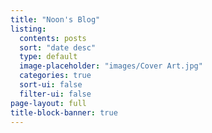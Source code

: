 ```yaml
---
title: "Noon's Blog"
listing:
  contents: posts
  sort: "date desc"
  type: default
  image-placeholder: "images/Cover Art.jpg"
  categories: true
  sort-ui: false
  filter-ui: false
page-layout: full
title-block-banner: true
---
```

